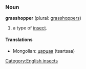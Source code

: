 ===Noun===
'''grasshopper''' (plural: [[grasshoppers]])

# a type of [[insect]].

====Translations====
*Mongolian: [[царцаа]] (tsartsaa)

[[Category:English insects]]
